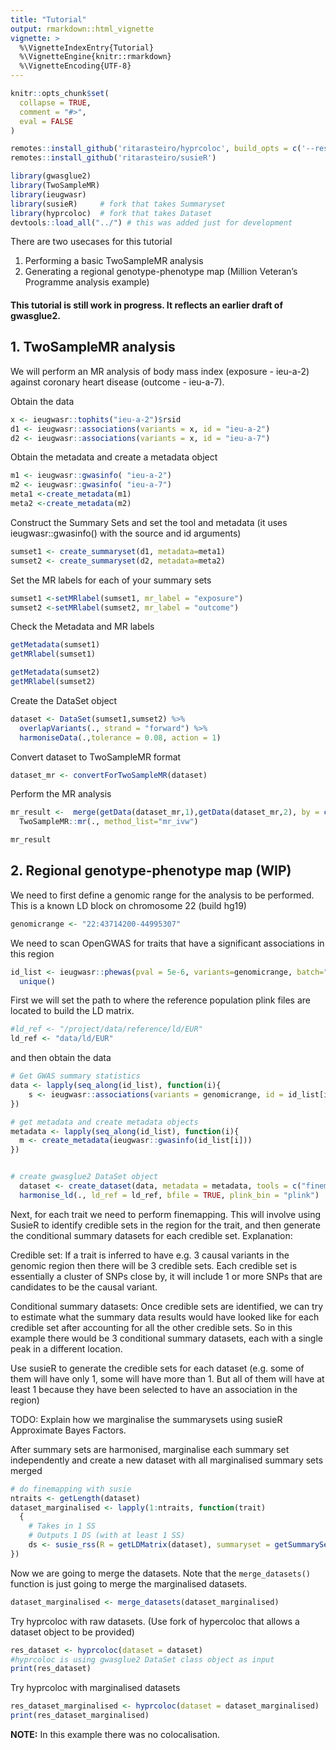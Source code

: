 ```yaml
---
title: "Tutorial"
output: rmarkdown::html_vignette
vignette: >
  %\VignetteIndexEntry{Tutorial}
  %\VignetteEngine{knitr::rmarkdown}
  %\VignetteEncoding{UTF-8}
---
```


```r
knitr::opts_chunk$set(
  collapse = TRUE,
  comment = "#>",
  eval = FALSE
)
```


```r
remotes::install_github('ritarasteiro/hyprcoloc', build_opts = c('--resave-data', '--no-manual'), build_vignettes = TRUE) 
remotes::install_github('ritarasteiro/susieR')

```

```r
library(gwasglue2)
library(TwoSampleMR)
library(ieugwasr)
library(susieR)     # fork that takes Summaryset
library(hyprcoloc)  # fork that takes Dataset
devtools::load_all("../") # this was added just for development
```

There are two usecases for this tutorial 

1. Performing a basic TwoSampleMR analysis
2. Generating a regional genotype-phenotype map (Million Veteran's Programme analysis example)


#### This tutorial is still work in progress. It reflects an earlier draft of gwasglue2.

## 1. TwoSampleMR analysis

We will perform an MR analysis of body mass index (exposure - ieu-a-2) against coronary heart disease (outcome - ieu-a-7).

Obtain the data

```r
x <- ieugwasr::tophits("ieu-a-2")$rsid
d1 <- ieugwasr::associations(variants = x, id = "ieu-a-2")
d2 <- ieugwasr::associations(variants = x, id = "ieu-a-7")
```

Obtain the metadata and create a metadata object

```r
m1 <- ieugwasr::gwasinfo( "ieu-a-2")
m2 <- ieugwasr::gwasinfo( "ieu-a-7")
meta1 <-create_metadata(m1)
meta2 <-create_metadata(m2)

```
Construct the Summary Sets and set the tool and metadata (it uses ieugwasr::gwasinfo() with the source and id arguments)

```r
sumset1 <- create_summaryset(d1, metadata=meta1)
sumset2 <- create_summaryset(d2, metadata=meta2)

```

Set the MR labels for each of your summary sets

```r
sumset1 <-setMRlabel(sumset1, mr_label = "exposure")
sumset2 <-setMRlabel(sumset2, mr_label = "outcome")

```


Check the Metadata and MR labels

```r
getMetadata(sumset1)
getMRlabel(sumset1)

getMetadata(sumset2)
getMRlabel(sumset2)
```


Create the DataSet object

```r
dataset <- DataSet(sumset1,sumset2) %>%
  overlapVariants(., strand = "forward") %>%
  harmoniseData(.,tolerance = 0.08, action = 1)
```

Convert dataset to TwoSampleMR format

```r
dataset_mr <- convertForTwoSampleMR(dataset)
```

Perform the MR analysis
```r
mr_result <-  merge(getData(dataset_mr,1),getData(dataset_mr,2), by = c("SNP", "mr_keep"))  %>%
  TwoSampleMR::mr(., method_list="mr_ivw")

mr_result

```


## 2. Regional genotype-phenotype map (WIP)

We need to first define a genomic range for the analysis to be performed. This is a known LD block on chromosome 22 (build hg19)

```r
genomicrange <- "22:43714200-44995307"

```

We need to scan OpenGWAS for traits that have a significant associations in this region

```r
id_list <- ieugwasr::phewas(pval = 5e-6, variants=genomicrange, batch="ukb-a")$id %>%
  unique()
```

First we will set the path to where the reference population plink files are located to build the LD matrix.

```r
#ld_ref <- "/project/data/reference/ld/EUR"
ld_ref <- "data/ld/EUR"
```

and then obtain the data

```r
# Get GWAS summary statistics
data <- lapply(seq_along(id_list), function(i){
    s <- ieugwasr::associations(variants = genomicrange, id = id_list[i])
})

# get metadata and create metadata objects
metadata <- lapply(seq_along(id_list), function(i){
  m <- create_metadata(ieugwasr::gwasinfo(id_list[i])) 
})


# create gwasglue2 DataSet object 
  dataset <- create_dataset(data, metadata = metadata, tools = c("finemap","coloc"), harmonise = TRUE, tolerance = 0.08, action = 1) %>% 
  harmonise_ld(., ld_ref = ld_ref, bfile = TRUE, plink_bin = "plink")
```

Next, for each trait we need to perform finemapping. This will involve using SusieR to identify credible sets in the region for the trait, and then generate the conditional summary datasets for each credible set. Explanation:

Credible set: If a trait is inferred to have e.g. 3 causal variants in the genomic region then there will be 3 credible sets. Each credible set is essentially a cluster of SNPs close by, it will include 1 or more SNPs that are candidates to be the causal variant.

Conditional summary datasets: Once credible sets are identified, we can try to estimate what the summary data results would have looked like for each credible set after accounting for all the other credible sets. So in this example there would be 3 conditional summary datasets, each with a single peak in a different location.

Use susieR to generate the credible sets for each dataset (e.g. some of them will have only 1, some will have more than 1. But all of them will have at least 1 because they have been selected to have an association in the region)

TODO: Explain how we marginalise the summarysets using susieR Approximate Bayes Factors.

After summary sets are harmonised, marginalise each summary set independently and create a new dataset with all marginalised summary sets merged

```r
# do finemapping with susie
ntraits <- getLength(dataset)
dataset_marginalised <- lapply(1:ntraits, function(trait)
  {
    # Takes in 1 SS
    # Outputs 1 DS (with at least 1 SS)
    ds <- susie_rss(R = getLDMatrix(dataset), summaryset = getSummarySet(dataset, trait))
})
```

 Now we are going to merge the datasets. Note that the `merge_datasets()` function is just going to merge the marginalised datasets. 

```r
dataset_marginalised <- merge_datasets(dataset_marginalised)

``` 

 Try hyprcoloc with raw datasets. (Use fork of hypercoloc that allows a dataset object to be provided)

```r

res_dataset <- hyprcoloc(dataset = dataset) 
#hyprcoloc is using gwasglue2 DataSet class object as input
print(res_dataset)

```

Try hyprcoloc with marginalised datasets

```r

res_dataset_marginalised <- hyprcoloc(dataset = dataset_marginalised)
print(res_dataset_marginalised)
```

**NOTE:** In this example there was no colocalisation. 
